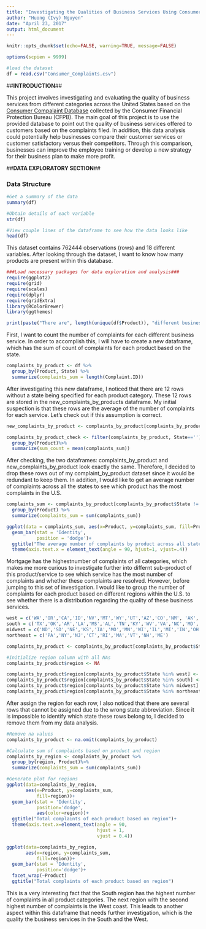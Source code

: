 ```yaml
---
title: "Investigating the Qualities of Business Services Using Consumer Complaints"
author: "Huong (Ivy) Nguyen"
date: "April 23, 2017"
output: html_document
---
```


```r
knitr::opts_chunk$set(echo=FALSE, warning=TRUE, message=FALSE)

options(scpien = 9999)

#load the dataset
df = read.csv("Consumer_Complaints.csv")
```

##**INTRODUCTION**##

This project involves investigating and evaluating the quality of business services from different categories across the United States based on the [Consumer Compalaint Database](https://catalog.data.gov/dataset/consumer-complaint-database#topic=consumer_navigation) collected by the Consumer Financial Protection Bureau (CFPB). The main goal of this project is to use the provided database to point out the quality of business services offered to customers based on the complaints filed. In addition, this data analysis could potentially help businesses compare their customer services or customer satisfactory versus their competitors. Through this comparison, businesses can improve the employee training or develop a new strategy for their business plan to make more profit.   

##**DATA EXPLORATORY SECTION**##

### Data Structure

```r
#Get a summary of the data
summary(df)

#Obtain details of each variable
str(df)

#View couple lines of the dataframe to see how the data looks like
head(df)
```

This dataset contains 762444 observations (rows) and 18 different variables. After looking through the dataset, I want to know how many products are present within this database. 

```r
###Load necessary packages for data exploration and analysis###
require(ggplot2)
require(grid)
require(scales)
require(dplyr)
require(gridExtra)
library(RColorBrewer)
library(ggthemes)
```

```r
print(paste("There are", length(unique(df$Product)), "different business services in this dataset."))
```

First, I want to count the number of complaints for each different business service. In order to accomplish this, I will have to create a new dataframe, which has the sum of count of complaints for each product based on the state. 

```r
complaints_by_product <- df %>%
  group_by(Product, State) %>%
  summarize(complaints_sum = length(Complaint.ID))
```

After investigating this new dataframe, I noticed that there are 12 rows without a state being specified for each product category. These 12 rows are stored in the new_complaints_by_products dataframe. My initial suspection is that these rows are the average of the number of complaints for each service. Let's check out if this assumption is correct.

```r
new_complaints_by_product <- complaints_by_product[complaints_by_product$State == '',]

complaints_by_product_check <- filter(complaints_by_product, State=='') %>%
  group_by(Product)%>%
  summarize(sum_count = mean(complaints_sum))
```

After checking, the two dataframes: complaints_by_product and new_complaints_by_product look exactly the same. Therefore, I decided to drop these rows out of my complaint_by_product dataset since it would be redundant to keep them. In addition, I would like to get an average number of complaints across all the states to see which product has the most complaints in the U.S.

```r
complaints_sum <- complaints_by_product[complaints_by_product$State != '',]%>%
  group_by(Product) %>%
  summarize(complaints_sum = sum(complaints_sum))

ggplot(data = complaints_sum, aes(x=Product, y=complaints_sum, fill=Product))+
  geom_bar(stat = 'Identity',
           position = 'dodge')+
  ggtitle("The average number of complaints by product across all states in the U.S.")+
  theme(axis.text.x = element_text(angle = 90, hjust=1, vjust=.4))
```

Mortgage has the highestnumber of complaints of all categories, which makes me more curious to investigate further into differnt sub-product of this product/service to see which service has the most number of complaints and whether these complaints are resolved. However, before jumping to this set of investigation. I would like to group the number of complaints for each product based on different regions within the U.S. to see whether there is a distribution regarding the quality of these business services. 

```r
west = c('WA','OR','CA','ID','NV','MT','WY','UT','AZ','CO','NM', 'AK', 'HI')
south = c('TX','OK','AR','LA','MS','AL','TN','KY','WV','VA','NC','MD','DE','SC','GA','FL')
midwest = c('ND','SD','NE','KS','IA','MO','MN','WI','IL','MI','IN','OH')
northeast = c('PA','NY','NJ','CT','RI','MA','VT','NH','ME')

complaints_by_product <- complaints_by_product[complaints_by_product$State != '',]

#Initialize region column with all NAs 
complaints_by_product$region <- NA

complaints_by_product$region[complaints_by_product$State %in% west] <-'West'
complaints_by_product$region[complaints_by_product$State %in% south] <-'South'
complaints_by_product$region[complaints_by_product$State %in% midwest] <-'Midwest'
complaints_by_product$region[complaints_by_product$State %in% northeast] <-'Northeast'
```

After assign the region for each row, I also noticed that there are several rows that cannot be assigned due to the wrong state abbreviation. Since it is impossible to identify which state these rows belong to, I decided to remove them from my data analysis. 

```r
#Remove na values 
complaints_by_product <- na.omit(complaints_by_product)

#Calculate sum of complaints based on product and region
complaints_by_region <- complaints_by_product %>%
  group_by(region, Product)%>%
  summarize(complaints_sum = sum(complaints_sum))

#Generate plot for regions
ggplot(data=complaints_by_region, 
       aes(x=Product, y=complaints_sum, 
           fill=region))+
  geom_bar(stat = 'Identity',
           position='dodge', 
           aes(color=region))+
  ggtitle("Total complaints of each product based on region")+
  theme(axis.text.x=element_text(angle = 90, 
                                 hjust = 1, 
                                 vjust = 0.4))

ggplot(data=complaints_by_region, 
       aes(x=region, y=complaints_sum, 
           fill=region))+
  geom_bar(stat = 'Identity',
           position='dodge')+
  facet_wrap(~Product)
  ggtitle("Total complaints of each product based on region")
```

This is a very interesting fact that the South region has the highest number of complaints in all product categories. The next region with the second highest number of complaints is the West coast. This leads to another aspect within this dataframe that needs further investigation, which is the quality the business services in the South and the West.

